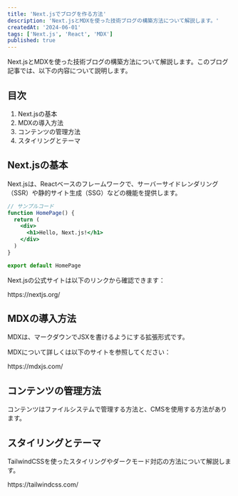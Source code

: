 ```yaml
---
title: 'Next.jsでブログを作る方法'
description: 'Next.jsとMDXを使った技術ブログの構築方法について解説します。'
createdAt: '2024-06-01'
tags: ['Next.js', 'React', 'MDX']
published: true
---
```


Next.jsとMDXを使った技術ブログの構築方法について解説します。このブログ記事では、以下の内容について説明します。

## 目次

1. Next.jsの基本
2. MDXの導入方法
3. コンテンツの管理方法
4. スタイリングとテーマ

## Next.jsの基本

Next.jsは、Reactベースのフレームワークで、サーバーサイドレンダリング（SSR）や静的サイト生成（SSG）などの機能を提供します。

```jsx
// サンプルコード
function HomePage() {
  return (
    <div>
      <h1>Hello, Next.js!</h1>
    </div>
  )
}

export default HomePage
```

Next.jsの公式サイトは以下のリンクから確認できます：

<LinkCard>
https://nextjs.org/
</LinkCard>

## MDXの導入方法

MDXは、マークダウンでJSXを書けるようにする拡張形式です。

MDXについて詳しくは以下のサイトを参照してください：

<LinkCard>
https://mdxjs.com/
</LinkCard>

## コンテンツの管理方法

コンテンツはファイルシステムで管理する方法と、CMSを使用する方法があります。

## スタイリングとテーマ

TailwindCSSを使ったスタイリングやダークモード対応の方法について解説します。

<LinkCard>
https://tailwindcss.com/
</LinkCard> 